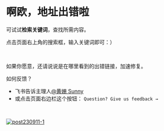 # 啊欧，地址出错啦



可试试**检索关键词**，查找所需内容。

点击页面右上角的搜索框，输入关键词即可：）

<br />

如果你愿意，还请说说是在哪里看到的出错链接，加速修复。

如何反馈？

- 飞书告诉主理人[@黄姗 Sunny](https://www.feishu.cn/invitation/page/add_contact/?token=a07o2fb7-a51f-4104-949b-a64eded0a34c&amp;unique_id=HDf_zs142Y7DrG-JKgCQWw==)
- 或点击页面右边栏这个按钮： `Question? Give us feedback →` 

<br />

[![post230911-1](https://cdn.sunnyhuang.net/share/post240401-3.jpg/webp)](/)